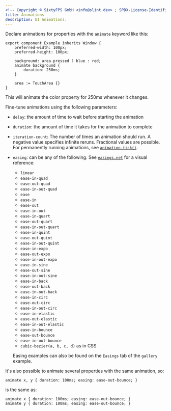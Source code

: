 ```yaml
---
<!-- Copyright © SixtyFPS GmbH <info@slint.dev> ; SPDX-License-Identifier: MIT -->
title: Animations
description: UI Animations.
---
```


Declare animations for properties with the `animate` keyword like this:

```slint
export component Example inherits Window {
    preferred-width: 100px;
    preferred-height: 100px;

    background: area.pressed ? blue : red;
    animate background {
        duration: 250ms;
    }

    area := TouchArea {}
}
```

This will animate the color property for 250ms whenever it changes.

Fine-tune animations using the following parameters:

-   `delay`: the amount of time to wait before starting the animation
-   `duration`: the amount of time it takes for the animation to complete
-   `iteration-count`: The number of times an animation should run. A negative value specifies
    infinite reruns. Fractional values are possible.
    For permanently running animations, see [`animation-tick()`](../language/builtins/functions.md#animation-tick-duration).
-   `easing`: can be any of the following. See [`easings.net`](https://easings.net/) for a visual reference:

    -   `linear`
    -   `ease-in-quad`
    -   `ease-out-quad`
    -   `ease-in-out-quad`
    -   `ease`
    -   `ease-in`
    -   `ease-out`
    -   `ease-in-out`
    -   `ease-in-quart`
    -   `ease-out-quart`
    -   `ease-in-out-quart`
    -   `ease-in-quint`
    -   `ease-out-quint`
    -   `ease-in-out-quint`
    -   `ease-in-expo`
    -   `ease-out-expo`
    -   `ease-in-out-expo`
    -   `ease-in-sine`
    -   `ease-out-sine`
    -   `ease-in-out-sine`
    -   `ease-in-back`
    -   `ease-out-back`
    -   `ease-in-out-back`
    -   `ease-in-circ`
    -   `ease-out-circ`
    -   `ease-in-out-circ`
    -   `ease-in-elastic`
    -   `ease-out-elastic`
    -   `ease-in-out-elastic`
    -   `ease-in-bounce`
    -   `ease-out-bounce`
    -   `ease-in-out-bounce`
    -   `cubic-bezier(a, b, c, d)` as in CSS

    Easing examples can also be found on the `Easings` tab of the `gallery` example.

It's also possible to animate several properties with the same animation, so:

```slint no-test
animate x, y { duration: 100ms; easing: ease-out-bounce; }
```

is the same as:

```slint no-test
animate x { duration: 100ms; easing: ease-out-bounce; }
animate y { duration: 100ms; easing: ease-out-bounce; }
```
